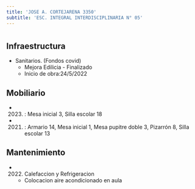 ```yaml
---
title: 'JOSE A. CORTEJARENA 3350'
subtitle: 'ESC. INTEGRAL INTERDISCIPLINARIA N° 05'
---
```


#
## Infraestructura

* Sanitarios. (Fondos covid) 
    + Mejora Edilicia - Finalizado 
    + Inicio de obra:24/5/2022 



## Mobiliario

*  (2023) : Mesa inicial 3, Silla escolar 18 

*  (2021) : Armario 14, Mesa inicial 1, Mesa pupitre doble 3, Pizarrón 8, Silla escolar 13 





## Mantenimiento

*  (2022) Calefaccion y Refrigeracion 
    + Colocacion aire acondicionado en aula






